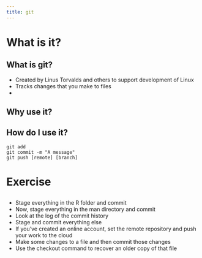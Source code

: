 ```yaml
---
title: git
---
```


# What is it?

## What is git?

* Created by Linus Torvalds and others to support development of Linux
* Tracks changes that you make to files
* 

## Why use it?



## How do I use it?

```
git add
git commit -m "A message"
git push [remote] [branch]
```

# Exercise

##

* Stage everything in the R folder and commit
* Now, stage everything in the man directory and commit
* Look at the log of the commit history
* Stage and commit everything else
* If you've created an online account, set the remote repository and push your work to the cloud
* Make some changes to a file and then commit those changes
* Use the checkout command to recover an older copy of that file
